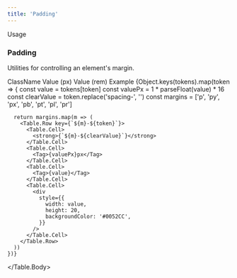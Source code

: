 ```yaml
---
title: 'Padding'
---
```




Usage

### Padding

Utilities for controlling an element's margin.

<Table>
  <Table.Head>
    <Table.Row>
      <Table.Cell>ClassName</Table.Cell>
      <Table.Cell>Value (px)</Table.Cell>
      <Table.Cell>Value (rem)</Table.Cell>
      <Table.Cell>Example</Table.Cell>
    </Table.Row>
  </Table.Head>
  <Table.Body>
    {Object.keys(tokens).map(token => {
      const value = tokens[token]
      const valuePx = 1 * parseFloat(value) * 16
      const clearValue = token.replace('spacing-', '')
      const margins = ['p', 'py', 'px', 'pb', 'pt', 'pl', 'pr']

      return margins.map(m => (
        <Table.Row key={`${m}-${token}`}>
          <Table.Cell>
            <strong>{`${m}-${clearValue}`}</strong>
          </Table.Cell>
          <Table.Cell>
            <Tag>{valuePx}px</Tag>
          </Table.Cell>
          <Table.Cell>
            <Tag>{value}</Tag>
          </Table.Cell>
          <Table.Cell>
            <div
              style={{
                width: value,
                height: 20,
                backgroundColor: '#0052CC',
              }}
            />
          </Table.Cell>
        </Table.Row>
      ))
    })}
  </Table.Body>
</Table>
